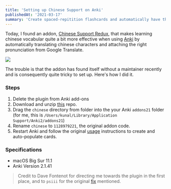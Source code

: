 ```yaml
---
title: 'Setting up Chinese Support on Anki'
publishedAt: '2021-03-17'
summary: 'Create spaced-repitition flashcards and automatically have the english translation and pronunciations filled in.  '
---
```


Today, I found an addon, [Chinese Support Redux](https://github.com/luoliyan/chinese-support-redux), that makes learning chinese vocabular quite a bit more effective when using [Anki](https://ankiweb.net/about) by automatically translating chinese characters and attaching the right pronunciation from Google Translate.

<Image
  src="/static/images/chinese-support-anki/anki-demo-laoshi-large.gif"
  width={400}
  height={393}
/>

The trouble is that the addon has found itself without a maintainer recently and is consequently quite tricky to set up. Here's how I did it.

### Steps

1. Delete the plugin from Anki add-ons
2. Download and unzip [this](https://github.com/pndurette/gTTS) repo.
3. Drag the `chinese` directory from folder into the your Anki `addons21` folder (for me, this is `/Users/kunal/Library/Application Support/Anki2/addons21`)
4. Rename `chinese` to `1128979221`, the original addon code.
5. Restart Anki and follow the original [usage](https://github.com/luoliyan/chinese-support-redux#usage) instructions to create and auto-populate cards.

### Specifications

- macOS Big Sur 11.1
- Anki Version 2.1.41

> Credit to Dave Fontenot for directing me towards the plugin in the first place, and to `psiii` for the original [fix](https://github.com/luoliyan/chinese-support-redux/issues/169#issuecomment-769820916) mentioned.
